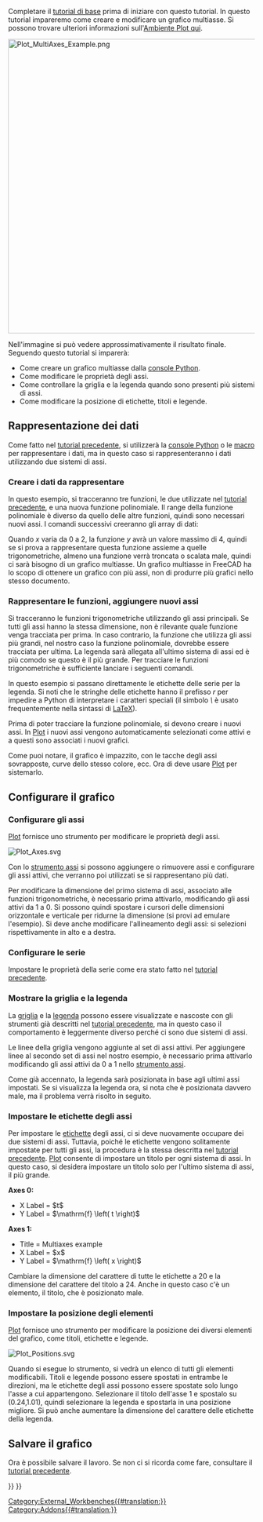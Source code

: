 <languages/>

<div class="mw-translate-fuzzy">
{{TutorialInfo/it
|Topic=Ambiente Plot
|Level=Intermedio
|Time=
|Author=
|FCVersion=0.19
|Files=
}}
</div>

Completare il [[Plot_Basic_tutorial|tutorial di base]] prima di iniziare con questo tutorial. In questo tutorial impareremo come creare e modificare un grafico multiasse. Si possono trovare ulteriori informazioni sull'[[Plot_Workbench|Ambiente Plot qui]].

[[Image:Plot_MultiAxes_Example.png|600px]]
{{Caption|Esempio di grafico multi-asse}}

Nell'immagine si può vedere approssimativamente il risultato finale. Seguendo questo tutorial si imparerà:
* Come creare un grafico multiasse dalla [[Python_console/it|console Python]].
* Come modificare le proprietà degli assi.
* Come controllare la griglia e la legenda quando sono presenti più sistemi di assi.
* Come modificare la posizione di etichette, titoli e legende.

<span id="Plotting_data"></span>
==Rappresentazione dei dati==

Come fatto nel [[Plot_Basic_tutorial/it|tutorial precedente]], si utilizzerà la [[Python_console/it|console Python]] o le [[Macros/it|macro]] per rappresentare i dati, ma in questo caso si rappresenteranno i dati utilizzando due sistemi di assi.

<span id="Creating_plot_data"></span>
===Creare i dati da rappresentare===

In questo esempio, si tracceranno tre funzioni, le due utilizzate nel [[Plot_Basic_tutorial/it|tutorial precedente]], e una nuova funzione polinomiale. Il range della funzione polinomiale è diverso da quello delle altre funzioni, quindi sono necessari nuovi assi. I comandi successivi creeranno gli array di dati:

{{Code|code=
import math
p = range(0,1001)
x = [2.0*xx/1000.0 for xx in p]
y = [xx**2.0 for xx in x]
t = [tt/1000.0 for tt in p]
s = [math.sin(math.pi*2.0*tt) for tt in t]
c = [math.cos(math.pi*2.0*tt) for tt in t]
}}

Quando ''x'' varia da 0 a 2, la funzione ''y'' avrà un valore massimo di 4, quindi se si prova a rappresentare questa funzione assieme a quelle trigonometriche, almeno una funzione verrà troncata o scalata male, quindi ci sarà bisogno di un grafico multiasse. Un grafico multiasse in FreeCAD ha lo scopo di ottenere un grafico con più assi, non di produrre più grafici nello stesso documento.

<span id="Drawing_functions,_adding_new_axes"></span>
===Rappresentare le funzioni, aggiungere nuovi assi===

Si tracceranno le funzioni trigonometriche utilizzando gli assi principali. Se tutti gli assi hanno la stessa dimensione, non è rilevante quale funzione venga tracciata per prima. In caso contrario, la funzione che utilizza gli assi più grandi, nel nostro caso la funzione polinomiale, dovrebbe essere tracciata per ultima. La legenda sarà allegata all'ultimo sistema di assi ed è più comodo se questo è il più grande. Per tracciare le funzioni trigonometriche è sufficiente lanciare i seguenti comandi.

{{Code|code=
try:
    from FreeCAD.Plot import Plot
except ImportError:
    from freecad.plot import Plot

Plot.plot(t,s,r"$\sin\left( 2 \pi t \right)$")
Plot.plot(t,c,r"$\cos\left( 2 \pi t \right)$")
}}

In questo esempio si passano direttamente le etichette delle serie per la legenda. Si noti che le stringhe delle etichette hanno il prefisso ''r'' per impedire a Python di interpretare i caratteri speciali (il simbolo ''\'' è usato frequentemente nella sintassi di [https://www.latex-project.org/ LaTeX]).

Prima di poter tracciare la funzione polinomiale, si devono creare i nuovi assi. In [[Plot_Workbench/it|Plot]] i nuovi assi vengono automaticamente selezionati come attivi e a questi sono associati i nuovi grafici.

{{Code|code=
Plot.addNewAxes()
Plot.plot(x,y,r"$x^2$")
}}

Come puoi notare, il grafico è impazzito, con le tacche degli assi sovrapposte, curve dello stesso colore, ecc. Ora di deve usare [[Plot_Workbench/it|Plot]] per sistemarlo.

<span id="Configuring_plot"></span>
==Configurare il grafico==

<span id="Configuring_axes"></span>
===Configurare gli assi===

[[Plot_Workbench|Plot]] fornisce uno strumento per modificare le proprietà degli assi.

[[Image:Plot_Axes.svg‎]]
{{Caption|Icona dello strumento di configurazione degli assi}}

Con lo [[Plot_Axes/it|strumento assi]] si possono aggiungere o rimuovere assi e configurare gli assi attivi, che verranno poi utilizzati se si rappresentano più dati.

Per modificare la dimensione del primo sistema di assi, associato alle funzioni trigonometriche, è necessario prima attivarlo, modificando gli assi attivi da 1 a 0. Si possono quindi spostare i cursori delle dimensioni orizzontale e verticale per ridurne la dimensione (si provi ad emulare l'esempio). Si deve anche modificare l'allineamento degli assi: si selezioni rispettivamente in alto e a destra.

<span id="Configuring_series"></span>
===Configurare le serie===

Impostare le proprietà della serie come era stato fatto nel [[Plot_Basic_tutorial/it|tutorial precedente]].

<span id="Showing_grid_and_legend"></span>
===Mostrare la griglia e la legenda===

La [[Plot_Grid/it|griglia]] e la [[Plot_Legend/it|legenda]] possono essere visualizzate e nascoste con gli strumenti già descritti nel [[Plot_Basic_tutorial/it|tutorial precedente]], ma in questo caso il comportamento è leggermente diverso perché ci sono due sistemi di assi.

Le linee della griglia vengono aggiunte al set di assi attivi. Per aggiungere linee al secondo set di assi nel nostro esempio, è necessario prima attivarlo modificando gli assi attivi da 0 a 1 nello [[Plot_Axes/it|strumento assi]].

Come già accennato, la legenda sarà posizionata in base agli ultimi assi impostati. Se si visualizza la legenda ora, si nota che è posizionata davvero male, ma il problema verrà risolto in seguito.

<span id="Setting_axes_labels"></span>
===Impostare le etichette degli assi===

Per impostare le [[Plot_Labels/it|etichette]] degli assi, ci si deve nuovamente occupare dei due sistemi di assi. Tuttavia, poiché le etichette vengono solitamente impostate per tutti gli assi, la procedura è la stessa descritta nel [[Plot_Basic_tutorial/it|tutorial precedente]]. [[Plot_Workbench|Plot]] consente di impostare un titolo per ogni sistema di assi. In questo caso, si desidera impostare un titolo solo per l'ultimo sistema di assi, il più grande.

'''Axes 0:'''
* X Label = $t$
* Y Label = $\mathrm{f} \left( t \right)$
'''Axes 1:'''
* Title = Multiaxes example
* X Label = $x$
* Y Label = $\mathrm{f} \left( x \right)$

Cambiare la dimensione del carattere di tutte le etichette a 20 e la dimensione del carattere del titolo a 24. Anche in questo caso c'è un elemento, il titolo, che è posizionato male.

<span id="Setting_elements_position"></span>
===Impostare la posizione degli elementi===

[[Plot_Workbench/it|Plot]] fornisce uno strumento per modificare la posizione dei diversi elementi del grafico, come titoli, etichette e legende.

[[Image:Plot_Positions.svg]]
{{Caption|Icona dello strumento Posizione}}

Quando si esegue lo strumento, si vedrà un elenco di tutti gli elementi modificabili. Titoli e legende possono essere spostati in entrambe le direzioni, ma le etichette degli assi possono essere spostate solo lungo l'asse a cui appartengono. Selezionare il titolo dell'asse 1 e spostalo su (0.24,1.01), quindi selezionare la legenda e spostarla in una posizione migliore. Si può anche aumentare la dimensione del carattere delle etichette della legenda.

<span id="Saving_plot"></span>
==Salvare il grafico==

Ora è possibile salvare il lavoro. Se non ci si ricorda come fare, consultare il [[Plot_Basic_tutorial/it|tutorial precedente]].


{{Plot_Tools_navi{{#translation:}}}}
{{Userdocnavi{{#translation:}}}}
[[Category:External_Workbenches{{#translation:}}]]
[[Category:Addons{{#translation:}}]]